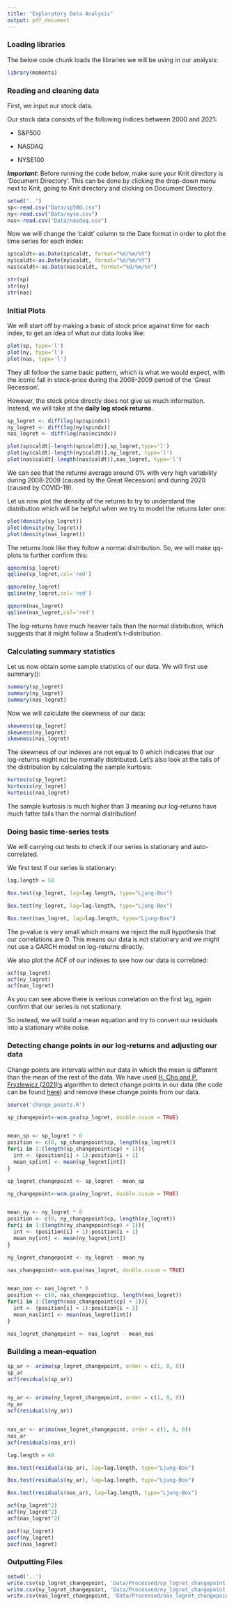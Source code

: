 ```yaml
---
title: "Exploratory Data Analysis"
output: pdf_document
---
```


### **Loading libraries**

The below code chunk loads the libraries we will be using in our analysis:

```r
library(moments)
```

### **Reading and cleaning data**

First, we input our stock data.

Our stock data consists of the following indices between 2000 and 2021:

-   S&P500

-   NASDAQ

-   NYSE100

***Important***: Before running the code below, make sure your Knit directory is 'Document Directory'. This can be done by clicking the drop-down menu next to Knit, going to Knit directory and clicking on Document Directory.

```r
setwd("..")
sp<-read.csv("Data/sp500.csv")
ny<-read.csv("Data/nyse.csv")
nas<-read.csv("Data/nasdaq.csv")
```

Now we will change the 'caldt' column to the Date format in order to plot the time series for each index:

```r
sp$caldt<-as.Date(sp$caldt, format="%d/%m/%Y")
ny$caldt<-as.Date(ny$caldt, format="%d/%m/%Y")
nas$caldt<-as.Date(nas$caldt, format="%d/%m/%Y")

str(sp)
str(ny)
str(nas)
```

### **Initial Plots**

We will start off by making a basic of stock price against time for each index, to get an idea of what our data looks like:

```r
plot(sp, type='l')
plot(ny, type='l')
plot(nas, type='l')
```

They all follow the same basic pattern, which is what we would expect, with the iconic fall in stock-price during the 2008-2009 period of the 'Great Recession'.

However, the stock price directly does not give us much information. Instead, we will take at the **daily log stock returns**.

```r
sp_logret <- diff(log(sp$spindx))
ny_logret <- diff(log(ny$spindx))
nas_logret <- diff(log(nas$ncindx))

plot(sp$caldt[-length(sp$caldt)],sp_logret,type='l')
plot(ny$caldt[-length(ny$caldt)],ny_logret, type='l')
plot(nas$caldt[-length(nas$caldt)],nas_logret, type='l')
```

We can see that the returns average around 0% with very high variability during 2008-2009 (caused by the Great Recession) and during 2020 (caused by COVID-19).

Let us now plot the density of the returns to try to understand the distribution which will be helpful when we try to model the returns later one:

```r
plot(density(sp_logret))
plot(density(ny_logret))
plot(density(nas_logret))
```

The returns look like they follow a normal distribution. So, we will make qq-plots to further confirm this:

```r
qqnorm(sp_logret)
qqline(sp_logret,col='red')

qqnorm(ny_logret)
qqline(ny_logret,col='red')

qqnorm(nas_logret)
qqline(nas_logret,col='red')
```

The log-returns have much heavier tails than the normal distribution, which suggests that it might follow a Student's t-distribution.

### **Calculating summary statistics**

Let us now obtain some sample statistics of our data. We will first use summary():

```r
summary(sp_logret)
summary(ny_logret)
summary(nas_logret)
```

Now we will calculate the skewness of our data:

```r
skewness(sp_logret)
skewness(ny_logret)
skewness(nas_logret)
```

The skewness of our indexes are not equal to 0 which indicates that our log-returns might not be normally distributed. Let's also look at the tails of the distribution by calculating the sample kurtosis:

```r
kurtosis(sp_logret)
kurtosis(ny_logret)
kurtosis(nas_logret)
```

The sample kurtosis is much higher than 3 meaning our log-returns have much fatter tails than the normal distribution!

### Doing basic time-series tests

We will carrying out tests to check if our series is stationary and auto-correlated.

We first test if our series is stationary:

```r
lag.length = 50

Box.test(sp_logret, lag=lag.length, type="Ljung-Box")

Box.test(ny_logret, lag=lag.length, type="Ljung-Box")

Box.test(nas_logret, lag=lag.length, type="Ljung-Box")
```

The p-value is very small which means we reject the null hypothesis that our correlations are 0. This means our data is not stationary and we might not use a GARCH model on log-returns directly.

We also plot the ACF of our indexes to see how our data is correlated:

```r
acf(sp_logret)
acf(ny_logret)
acf(nas_logret)
```

As you can see above there is serious correlation on the first lag, again confirm that our series is not stationary.

So instead, we will build a mean equation and try to convert our residuals into a stationary white noise.

### Detecting change points in our log-returns and adjusting our data

Change points are intervals within our data in which the mean is different than the mean of the rest of the data. We have used [H. Cho and P. Fryzlewicz (2021)'s](https://arxiv.org/abs/2011.13884) algorithm to detect change points in our data (the code can be found [here](https://github.com/haeran-cho/wcm.gsa)) and remove these change points from our data.

```r
source('change_points.R')

sp_changepoint<-wcm.gsa(sp_logret, double.cusum = TRUE)


mean_sp <- sp_logret * 0
position <- c(0, sp_changepoint$cp, length(sp_logret))
for(i in 1:(length(sp_changepoint$cp) + 1)){
  int <- (position[i] + 1):position[i + 1]
  mean_sp[int] <- mean(sp_logret[int])
}

sp_logret_changepoint <- sp_logret - mean_sp
```

```r
ny_changepoint<-wcm.gsa(ny_logret, double.cusum = TRUE)


mean_ny <- ny_logret * 0
position <- c(0, ny_changepoint$cp, length(ny_logret))
for(i in 1:(length(ny_changepoint$cp) + 1)){
  int <- (position[i] + 1):position[i + 1]
  mean_ny[int] <- mean(ny_logret[int])
}

ny_logret_changepoint <- ny_logret - mean_ny
```

```r
nas_changepoint<-wcm.gsa(nas_logret, double.cusum = TRUE)


mean_nas <- nas_logret * 0
position <- c(0, nas_changepoint$cp, length(nas_logret))
for(i in 1:(length(nas_changepoint$cp) + 1)){
  int <- (position[i] + 1):position[i + 1]
  mean_nas[int] <- mean(nas_logret[int])
}

nas_logret_changepoint <- nas_logret - mean_nas
```

### Building a mean-equation

```r
sp_ar <- arima(sp_logret_changepoint, order = c(1, 0, 0))
sp_ar
acf(residuals(sp_ar))


ny_ar <- arima(ny_logret_changepoint, order = c(1, 0, 0))
ny_ar
acf(residuals(ny_ar))


nas_ar <- arima(nas_logret_changepoint, order = c(1, 0, 0))
nas_ar
acf(residuals(nas_ar))
```

```r
lag.length = 40

Box.test(residuals(sp_ar), lag=lag.length, type="Ljung-Box")

Box.test(residuals(ny_ar), lag=lag.length, type="Ljung-Box")

Box.test(residuals(nas_ar), lag=lag.length, type="Ljung-Box")

```

```r
acf(sp_logret^2)
acf(ny_logret^2)
acf(nas_logret^2)
```

```r
pacf(sp_logret)
pacf(ny_logret)
pacf(nas_logret)
```



### Outputting Files

```r
setwd('..')
write.csv(sp_logret_changepoint, 'Data/Processed/sp_logret_changepoint.csv', row.names=T)
write.csv(ny_logret_changepoint, 'Data/Processed/ny_logret_changepoint.csv', row.names=T)
write.csv(nas_logret_changepoint, 'Data/Processed/nas_logret_changepoint.csv', row.names=T)
```
